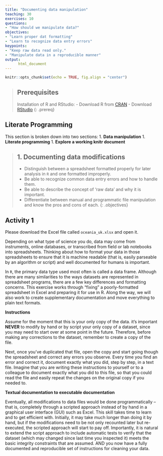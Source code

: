 ```yaml
---
title: "Documenting data manipulation"
teaching: 30
exercises: 10
questions:
- "How should we manipulate data?"
objectives:
- "Learn proper dat formatting"
- "Learn to recognize data entry errors"
keypoints:
- "Keep raw data read only."
- "Manipulate data in a reproducible manner"
output:  
      html_document
---
```

```r
knitr::opts_chunk$set(echo = TRUE, fig.align = "center")
```
> ## Prerequisites
> Installation of R and RStudio:
> - Download R from [CRAN](https://cran.r-project.org/)
> - Download [RStudio](https://www.rstudio.com/products/rstudio/download/)
{: .prereq}

## Literate Programming

This section is broken down into two sections:
1. **Data manipulation**
1. **Literate programming**
1. **Explore a working knitr document**

> ## 1. Documenting data modifications
> - Distinguish between a spreadsheet formatted properly for later analysis in `R` and one formatted improperly.
> - Be able to recognize common data entry errors and how to handle them.
> - Be able to describe the concept of 'raw data' and why it is important.
> - Differentiate between manual and programmatic file manipulation and know the pros and cons of each.
{: .objectives}

## Activity 1
Please download the Excel file called `oceania_uk.xlsx` and open it.

Depending on what type of science you do, data may come from instruments, online databases, or transcribed from field or lab notebooks into spreadsheets. Thinking about how to format your data in those spreadsheets to ensure that it is machine readable (that is, easily parseable by an algorithm or script) and well documented for humans is important.

In `R`, the primary data type used most often is called a data frame. Although there are many similarities to the ways datasets are represented in spreadsheet programs, there are a few key differences and formatting concerns. This exercise works through "fixing" a poorly-formatted spreadsheet in Excel and preparing it for use in R. Along the way, we will also work to create supplementary documentation and move everything to plain text formats.

**Instructions**

Assume for the moment that this is your only copy of the data. it's important **NEVER** to modify by hand or by script your only copy of a dataset, since you may need to start over at some point in the future. Therefore, before making any corrections to the dataset, remember to create a copy of the file.

Next, once you've duplicated that file, open the copy and start going though the spreadsheet and correct any errors you observe. Every time you find an error and correct it, document exactly what you did, step by step, in a text file. Imagine that you are writing these instructions to yourself or to a colleague to document exactly what you did to this file, so that you could read the file and easily repeat the changes on the original copy if you needed to.

**Textual documentation to executable documentation**

Eventually, all modifications to data files would be done programmatically -- that is, completely through a scripted approach instead of by hand in a graphical user interface (GUI) such as Excel. This skill takes time to learn and to get efficient with. Initially, it may take much longer than doing it by hand, but if the modifications need to be not only recounted later but re-executed, the scripted approach will start to pay off. Importantly, it is natural to extend the script approach to include automatic tests to verify that the dataset (which may changed since last time you inspected it) meets the basic integrity constraints that are assumed. AND you now have a fully documented and reproducible set of instructions for cleaning your data.
